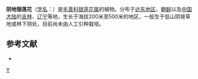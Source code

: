 {{Speciesbox 
| taxon = Anemone umbrosa
| authority = C. A. Mey.
}}

'''阴地银莲花'''（[[学名|学名]]：{{lang|la|''Anemone umbrosa''}}）是[[毛茛科|毛茛科]][[银莲花属|银莲花属]]的植物。分布于[[远东地区|远东地区]]、[[朝鲜|朝鲜]]以及[[中国大陆|中国大陆]]的[[吉林|吉林]]、[[辽宁|辽宁]]等地，生长于海拔200米至500米的地区，一般生于低山阴坡草地或林下阴处，目前尚未由人工引种栽培。

== 参考文献 ==
<div class="references-small">
* {{cite web| url =http://www.bioinfo.cn/db05/KmzwSpecies.php?action=view&id=18058| title =阴地银莲花| work =《中国高等植物数据库全库》| publisher =中国科学院微生物研究所| author =昆明植物研究所| accessdate =2009-02-25| deadurl =yes| archiveurl =https://web.archive.org/web/20160305104947/http://www.bioinfo.cn/db05/KmzwSpecies.php?action=view&id=18058| archivedate =2016-03-05}}
</div>
{{Taxonbar}}

[[Category:银莲花属|Y]]